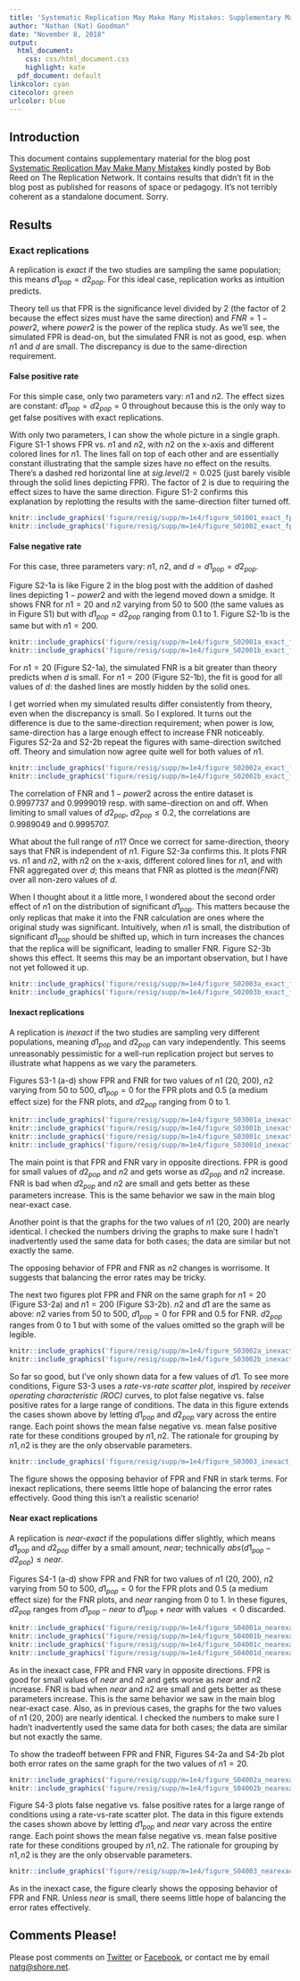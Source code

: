 ```yaml
---
title: 'Systematic Replication May Make Many Mistakes: Supplementary Material'
author: "Nathan (Nat) Goodman"
date: "November 8, 2018"
output:
  html_document:
    css: css/html_document.css
    highlight: kate
  pdf_document: default
linkcolor: cyan
citecolor: green
urlcolor: blue
---
```


## Introduction

This document contains supplementary material for the blog post [Systematic Replication May Make Many Mistakes](https://replicationnetwork.com/2018/09/28/goodman-systematic-replication-may-make-many-mistakes/) kindly posted by Bob Reed on The Replication Network. It contains results that didn't fit in the blog post as published for reasons of space or pedagogy. It's not terribly coherent as a standalone document. Sorry.

## Results

### Exact replications

A replication is *exact* if the two studies are sampling the same population; this means $d1_{pop}=d2_{pop}$. For this ideal case, replication works as intuition predicts.

Theory tell us that FPR is the significance level divided by 2 (the factor of 2 because the effect sizes must have the same direction) and $FNR=1-power2$, where $power2$ is the power of the replica study. As we'll see, the simulated FPR is dead-on, but the simulated FNR is not as good, esp. when $n1$ and $d$ are small. The discrepancy is due to the same-direction requirement.

#### False positive rate

For this simple case, only two parameters vary: $n1$ and $n2$. The effect sizes are constant: $d1_{pop}=d2_{pop}=0$ throughout because this is the only way to get false positives with exact replications.

With only two parameters, I can show the whole picture in a single graph. Figure S1-1 shows FPR vs. $n1$ and $n2$, with $n2$ on the x-axis and different colored lines for $n1$. The lines fall on top of each other and are essentially constant illustrating that the sample sizes have no effect on the results. There's a dashed red horizontal line at $sig.level/2=0.025$ (just barely visible through the solid lines depicting FPR). The factor of 2 is due to requiring the effect sizes to have the same direction. Figure S1-2 confirms this explanation by replotting the results with the same-direction filter turned off.

```r
knitr::include_graphics('figure/resig/supp/m=1e4/figure_S01001_exact_fpr_by_n1.png');
knitr::include_graphics('figure/resig/supp/m=1e4/figure_S01002_exact_fpr_by_n1_nosdir.png');
```

#### False negative rate

For this case, three parameters vary: $n1$, $n2$, and $d=d1_{pop}=d2_{pop}$. 

Figure S2-1a is like Figure 2 in the blog post with the addition of dashed lines depicting $1-power2$ and with the legend moved down a smidge. It shows FNR for $n1=20$ and $n2$ varying from 50 to 500 (the same values as in Figure S1) but with $d1_{pop}=d2_{pop}$ ranging from 0.1 to 1. Figure S2-1b is the same but with $n1=200$. 

```r
knitr::include_graphics('figure/resig/supp/m=1e4/figure_S02001a_exact_fnr_n1=020.png');
knitr::include_graphics('figure/resig/supp/m=1e4/figure_S02001b_exact_fnr_n1=200.png');
```

For $n1=20$ (Figure S2-1a), the simulated FNR is a bit greater than theory predicts when $d$ is small. For $n1=200$ (Figure S2-1b), the fit is good for all values of $d$: the dashed lines are mostly hidden by the solid ones.

I get worried when my simulated results differ consistently from theory, even when the discrepancy is small.  So I explored.  It turns out the difference is due to the same-direction requirement; when power is low, same-direction has a large enough effect to increase FNR noticeably. Figures S2-2a and S2-2b repeat the figures with same-direction switched off. Theory and simulation now agree quite well for both values of $n1$.

```r
knitr::include_graphics('figure/resig/supp/m=1e4/figure_S02002a_exact_fnr_n1=020_nosdir.png');
knitr::include_graphics('figure/resig/supp/m=1e4/figure_S02002b_exact_fnr_n1=200_nosdir.png');
```

The correlation of FNR and $1-power2$ across the entire dataset is 0.9997737 and 0.9999019 resp. with same-direction on and off.  When limiting to small values of $d2_{pop}$, $d2_{pop}\le0.2$, the correlations are 0.9989049 and 0.9995707.

What about the full range of $n1$? Once we correct for same-direction, theory says that FNR is independent of $n1$. Figure S2-3a confirms this. It plots FNR vs. $n1$ and $n2$, with $n2$ on the x-axis, different colored lines for $n1$, and with FNR aggregated over $d$; this means that FNR as plotted is the $mean(FNR)$ over all non-zero values of $d$.

When I thought about it a little more, I wondered about the second order effect of $n1$ on the distribution of significant $d1_{pop}$. This matters because the only replicas that make it into the FNR calculation are ones where the original study was significant. Intuitively, when $n1$ is small, the distribution of significant $d1_{pop}$ should be shifted up, which in turn increases the chances that the replica will be significant, leading to smaller FNR. Figure S2-3b shows this effect. It seems this may be an important observation, but I have not yet followed it up. 

```r
knitr::include_graphics('figure/resig/supp/m=1e4/figure_S02003a_exact_fnr_mean_d.png');
knitr::include_graphics('figure/resig/supp/m=1e4/figure_S02003b_exact_fnr_mean_d_bias1.png');
```

#### Inexact replications

A replication is *inexact* if the two studies are sampling very different populations, meaning $d1_{pop}$ and $d2_{pop}$ can vary independently. This seems unreasonably pessimistic for a well-run replication project but serves to illustrate what happens as we vary the parameters.

Figures S3-1 (a-d) show FPR and FNR for two values of $n1$ (20, 200), $n2$ varying from 50 to 500, $d1_{pop}=0$ for the FPR plots and 0.5 (a medium effect size) for the FNR plots, and $d2_{pop}$ ranging from 0 to 1. 

```r
knitr::include_graphics('figure/resig/supp/m=1e4/figure_S03001a_inexact_fpr_n1=020.png');
knitr::include_graphics('figure/resig/supp/m=1e4/figure_S03001b_inexact_fpr_n1=200.png');
knitr::include_graphics('figure/resig/supp/m=1e4/figure_S03001c_inexact_fnr_n1=020.png');
knitr::include_graphics('figure/resig/supp/m=1e4/figure_S03001d_inexact_fnr_n1=200.png');
```

The main point is that FPR and FNR vary in opposite directions. FPR is good for small values of $d2_{pop}$ and $n2$ and gets worse as $d2_{pop}$ and $n2$ increase. FNR is bad when $d2_{pop}$ and $n2$ are small and gets better as these parameters increase. This is the same behavior we saw in the main blog near-exact case. 

Another point is that the graphs for the two values of $n1$ (20, 200) are nearly identical. I checked the numbers driving the graphs to make sure I hadn't inadvertently used the same data for both cases; the data are similar but not exactly the same.

The opposing behavior of FPR and FNR as $n2$ changes is worrisome. It suggests that balancing the error rates may be tricky.

The next two figures plot FPR and FNR on the same graph for $n1=20$ (Figure S3-2a) and $n1=200$ (Figure S3-2b). $n2$ and $d1$ are the same as above: $n2$ varies from 50 to 500, $d1_{pop}=0$ for FPR and 0.5 for FNR. $d2_{pop}$ ranges from 0 to 1 but with some of the values omitted so the graph will be legible. 

```r
knitr::include_graphics('figure/resig/supp/m=1e4/figure_S03002a_inexact_fpr+fnr_n1=020.png');
knitr::include_graphics('figure/resig/supp/m=1e4/figure_S03002b_inexact_fpr+fnr_n1=200.png');
```

So far so good, but I've only shown data for a few values of $d1$. To see more conditions, Figure S3-3 uses a *rate-vs-rate scatter plot*, inspired by *receiver operating characteristic (ROC)* curves, to plot false negative vs. false positive rates for a large range of conditions. The data in this figure extends the cases shown above by letting $d1_{pop}$ and $d2_{pop}$ vary across the entire range. Each point shows the mean false negative vs. mean false positive rate for these conditions grouped by $n1,n2$. The rationale for grouping by $n1,n2$ is they are the only observable parameters.

```r
knitr::include_graphics('figure/resig/supp/m=1e4/figure_S03003_inexact_rocm.png');
```

The figure shows the opposing behavior of FPR and FNR in stark terms.  For inexact replications, there seems little hope of balancing the error rates effectively.  Good thing this isn't a realistic scenario!

#### Near exact replications

A replication is *near-exact* if the populations differ slightly, which means $d1_{pop}$ and $d2_{pop}$ differ by a small amount, $near$; technically $abs(d1_{pop}-d2_{pop})\le near$.

Figures S4-1 (a-d) show FPR and FNR for two values of $n1$ (20, 200), $n2$ varying from 50 to 500, $d1_{pop}=0$ for the FPR plots and 0.5 (a medium effect size) for the FNR plots, and $near$ ranging from 0 to 1. In these figures, $d2_{pop}$ ranges from $d1_{pop}-near$ to $d1_{pop}+near$ with values $<0$ discarded.

```r
knitr::include_graphics('figure/resig/supp/m=1e4/figure_S04001a_nearexact_fpr_n1=020.png');
knitr::include_graphics('figure/resig/supp/m=1e4/figure_S04001b_nearexact_fpr_n1=200.png');
knitr::include_graphics('figure/resig/supp/m=1e4/figure_S04001c_nearexact_fnr_n1=020.png');
knitr::include_graphics('figure/resig/supp/m=1e4/figure_S04001d_nearexact_fnr_n1=200.png');
```

As in the inexact case, FPR and FNR vary in opposite directions. FPR is good for small values of $near$ and $n2$ and gets worse as $near$ and $n2$ increase. FNR is bad when $near$ and $n2$ are small and gets better as these parameters increase. This is the same behavior we saw in the main blog near-exact case. Also, as in previous cases, the graphs for the two values of $n1$ (20, 200) are nearly identical. I checked the numbers to make sure I hadn't inadvertently used the same data for both cases; the data are similar but not exactly the same.

To show the tradeoff between FPR and FNR, Figures S4-2a and S4-2b plot both error rates on the same graph for the two values of $n1=20$.

```r
knitr::include_graphics('figure/resig/supp/m=1e4/figure_S04002a_nearexact_fpr+fnr_n1=020.png');
knitr::include_graphics('figure/resig/supp/m=1e4/figure_S04002b_nearexact_fpr+fnr_n1=200.png');
```

Figure S4-3 plots false negative vs. false positive rates for a large range of conditions using a rate-vs-rate scatter plot. The data in this figure extends the cases shown above by letting $d1_{pop}$ and $near$ vary across the entire range. Each point shows the mean false negative vs. mean false positive rate for these conditions grouped by $n1,n2$. The rationale for grouping by $n1,n2$ is they are the only observable parameters.

```r
knitr::include_graphics('figure/resig/supp/m=1e4/figure_S04003_nearexact_rocm.png');
```

As in the inexact case, the figure clearly shows the opposing behavior of FPR and FNR.  Unless $near$ is small, there seems little hope of balancing the error rates effectively.  

## Comments Please!

Please post comments on [Twitter](https://twitter.com/gnatgoodman) or [Facebook](https://www.facebook.com/nathan.goodman.3367), or contact me by email [natg@shore.net](mailto:natg@shore.net).

